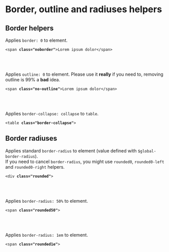 
<Meta title="Front-End helpers / Border - Outline - Radiuses " />

# Border, outline and radiuses helpers

## Border helpers

<div class="flex flex-spacebetween mb2 onmobile-flex-column">
  <div class="w49 flex-self-vcenter">
    Applies <code>border: 0</code> to element.
  </div>
  <div class="w49">
    <pre class=" language-markup prismjs"><code>&lt;span <strong>class="noborder"</strong>&gt;Lorem ipsum dolor&lt;/span&gt;
</code></pre>
  </div>
</div>

<br /><br />

<div class="flex flex-spacebetween mb2 onmobile-flex-column">
  <div class="w49 flex-self-vcenter">
    Applies <code>outline: 0</code> to element. Please use it <strong class="uppercase">really</strong> if you need to, removing outline is 99% a <strong class="uppercase">bad</strong> idea.
  </div>
  <div class="w49">
    <pre class=" language-markup prismjs"><code>&lt;span <strong>class="no-outline"</strong>&gt;Lorem ipsum dolor&lt;/span&gt;
</code></pre>
  </div>
</div>

<br /><br />

<div class="flex flex-spacebetween mb2 onmobile-flex-column">
  <div class="w49 flex-self-vcenter">
    Applies <code>border-collapse: collapse</code> to <code>table</code>.
  </div>
  <div class="w49">
    <pre class=" language-markup prismjs"><code>&lt;table <strong>class="border-collapse"</strong>&gt;
</code></pre>
  </div>
</div>

## Border radiuses

<div class="flex flex-spacebetween mb2 onmobile-flex-column">
  <div class="w49 flex-self-vcenter">
    Applies standard <code>border-radius</code> to element (value defined with <code>$global-border-radius</code>).<br />
    If you need to cancel <code>border-radius</code>, you might use <code>rounded0</code>, <code>rounded0-left</code> and <code>rounded0-right</code> helpers.
  </div>
  <div class="w49">
    <pre class=" language-markup prismjs"><code>&lt;div <strong>class="rounded"</strong>&gt;
</code></pre>
  </div>
</div>

<br /><br />

<div class="flex flex-spacebetween mb2 onmobile-flex-column">
  <div class="w49 flex-self-vcenter">
    Applies <code>border-radius: 50%</code> to element.
  </div>
  <div class="w49">
    <pre class=" language-markup prismjs"><code>&lt;span <strong>class="rounded50"</strong>&gt;
</code></pre>
  </div>
</div>

<br /><br />

<div class="flex flex-spacebetween mb2 onmobile-flex-column">
  <div class="w49 flex-self-vcenter">
    Applies <code>border-radius: 1em</code> to element.
  </div>
  <div class="w49">
    <pre class=" language-markup prismjs"><code>&lt;span <strong>class="rounded1e"</strong>&gt;
</code></pre>
  </div>
</div>




